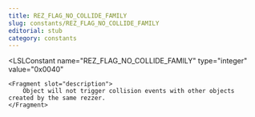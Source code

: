 ```yaml
---
title: REZ_FLAG_NO_COLLIDE_FAMILY
slug: constants/REZ_FLAG_NO_COLLIDE_FAMILY
editorial: stub
category: constants
---
```


<LSLConstant
	name="REZ_FLAG_NO_COLLIDE_FAMILY"
	type="integer"
	value="0x0040"
>
	<Fragment slot="description">
		Object will not trigger collision events with other objects created by the same rezzer.
	</Fragment>
</LSLConstant>
